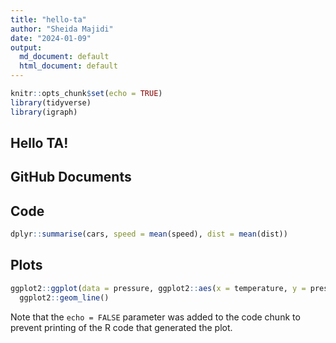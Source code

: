 ```yaml
---
title: "hello-ta"
author: "Sheida Majidi"
date: "2024-01-09"
output:
  md_document: default
  html_document: default
---
```


```r
knitr::opts_chunk$set(echo = TRUE)
library(tidyverse)
library(igraph)
```

## Hello TA!

## GitHub Documents

## Code

```r
dplyr::summarise(cars, speed = mean(speed), dist = mean(dist))
```
## Plots

```r
ggplot2::ggplot(data = pressure, ggplot2::aes(x = temperature, y = pressure)) +
  ggplot2::geom_line()

```

Note that the `echo = FALSE` parameter was added to the code chunk to prevent printing of the R code that generated the plot.